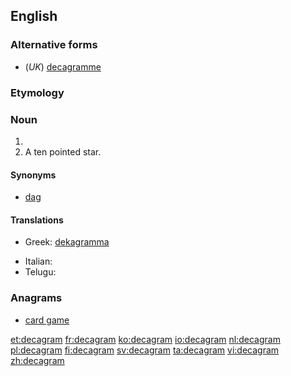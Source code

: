 ==English==

===Alternative forms===
* (''UK'') [[decagramme]]

===Etymology===
{{prefix|deca|gram}}

===Noun===
{{en-noun}}

# {{SI-unit|deca|gram|mass}}
# A ten pointed star.

====Synonyms====
* [[dag]]

====Translations====
{{trans-top|ten grams}}
* Greek: [[dekagramma]]
{{trans-mid}}
* Italian: {{t-|it|decagrammo|m}}
* Telugu: {{t+|te|డెకాగ్రాము}}
{{trans-bottom}}

===Anagrams===
* [[card game#English|card game]]

[[et:decagram]]
[[fr:decagram]]
[[ko:decagram]]
[[io:decagram]]
[[nl:decagram]]
[[pl:decagram]]
[[fi:decagram]]
[[sv:decagram]]
[[ta:decagram]]
[[vi:decagram]]
[[zh:decagram]]